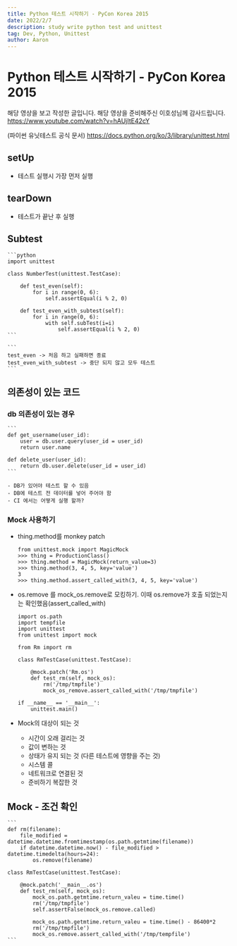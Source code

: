 ```yaml
---
title: Python 테스트 시작하기 - PyCon Korea 2015
date: 2022/2/7
description: study write python test and unittest
tag: Dev, Python, Unittest
author: Aaron
---
```


# Python 테스트 시작하기 - PyCon Korea 2015

해당 영상을 보고 작성한 글입니다. 해당 영상을 준비해주신 이호성님께 감사드립니다.
https://www.youtube.com/watch?v=hAUjItE42cY

(파이썬 유닛테스트 공식 문서)
https://docs.python.org/ko/3/library/unittest.html

## setUp
- 테스트 실행시 가장 먼저 실행

## tearDown
- 테스트가 끝난 후 실행

## Subtest
    ```python
    import unittest

    class NumberTest(unittest.TestCase):

        def test_even(self):
            for i in range(0, 6):
                self.assertEqual(i % 2, 0)

        def test_even_with_subtest(self):
            for i in range(0, 6):
                with self.subTest(i=i)
                    self.assertEqual(i % 2, 0)
    ```

    ```
    test_even -> 처음 하고 실패하면 종료
    test_even_with_subtest -> 중단 되지 않고 모두 테스트
    ```

## 의존성이 있는 코드

### db 의존성이 있는 경우

    ```
    def get_username(user_id):
        user = db.user.query(user_id = user_id)
        return user.name

    def delete_user(user_id):
        return db.user.delete(user_id = user_id)
    ```

    - DB가 있어야 테스트 할 수 있음
    - DB에 테스트 전 데이터를 넣어 주어야 함
    - CI 에서는 어떻게 실행 할까?

### Mock 사용하기
- thing.method를 monkey patch
    ```
    from unittest.mock import MagicMock
    >>> thing = ProductionClass()
    >>> thing.method = MagicMock(return_value=3)
    >>> thing.method(3, 4, 5, key='value')
    3
    >>> thing.method.assert_called_with(3, 4, 5, key='value')
    ```

- os.remove 를 mock_os.remove로 모킹하기. 이때 os.remove가 호출 되었는지는
  확인했음(assert_called_with)
    ```
    import os.path
    import tempfile
    import unittest
    from unittest import mock

    from Rm import rm

    class RmTestCase(unittest.TestCase):

        @mock.patch('Rm.os')
        def test_rm(self, mock_os):
            rm('/tmp/tmpfile')
            mock_os_remove.assert_called_with('/tmp/tmpfile')

    if __name__ == '__main__':
        unittest.main()
    ```

- Mock의 대상이 되는 것
    - 시간이 오래 걸리는 것
    - 값이 변하는 것
    - 상태가 유지 되는 것 (다른 테스트에 영향을 주는 것)
    - 시스템 콜
    - 네트워크로 연결된 것
    - 준비하기 복잡한 것

## Mock - 조건 확인
    ```
    def rm(filename):
        file_modified = datetime.datetime.fromtimestamp(os.path.getmtime(filename))
        if datetime.datetime.now() - file_modified > datetime.timedelta(hours=24):
            os.remove(filename)

    class RmTestCase(unittest.TestCase):

        @mock.patch('__main__.os')
        def test_rm(self, mock_os):
            mock_os.path.getmtime.return_valeu = time.time()
            rm('/tmp/tmpfile')
            self.assertFalse(mock_os.remove.called)

            mock_os.path.getmtime.return_valeu = time.time() - 86400*2
            rm('/tmp/tmpfile')
            mock_os.remove.assert_called_with('/tmp/tempfile')
    ```
